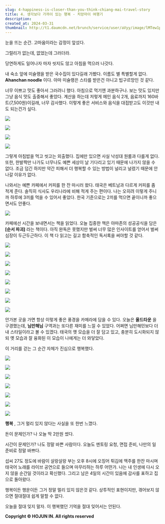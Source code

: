 ```yaml
---
slug: 4-happiness-is-closer-than-you-think-chiang-mai-travel-story
title: 4. 생각보다 가까이 있는 행복 - 치앙마이 여행기
description:
created_at: 2024-03-31
thumbnail: http://t1.daumcdn.net/brunch/service/user/aVyy/image/lMTew1p2fD1FjP231C0E_1jPPtI.heic
---
```


눈을 뜨는 순간. 고마움이라는 감정이 앞섰다.

그럴리가 없는데, 없었는데 그러더라.

당연하게도 일어나자 마자 씻지도 않고 아침을 먹으러 나갓다.

내 숙소 앞에 미슐랭을 받은 국수집이 있다길래 가봤다. 이름도 별 특별할게 없다. **Ahanchan noodle** 이다. 아마 미슐랭은
스타를 받은건 아니고 빕구르망인 것 같다.

너무 이쁘고 맛도 좋아서 그러려니 했다. 아침으로 먹기엔 과분하구나. 보는 맛도 있지만 그냥 음식 맛도 출중해서 좋았다. 계산을 하는데
저렇게 메인 음식 2개, 음료까지 160바트(7,500원)이길래, 너무 감사했다. 이렇게 좋은 서비스와 음식을 대접받고도 이것만 내도
되는건가 싶다.

![](http://t1.daumcdn.net/brunch/service/user/aVyy/image/ZJE4IvW-hNzQcKe3LgxIZsIcbD0.HEIC)

![](http://t1.daumcdn.net/brunch/service/user/aVyy/image/jCSxt64I3XyI84KclrBboPNcqJE.HEIC)

![](http://t1.daumcdn.net/brunch/service/user/aVyy/image/0v4Y7_fIBLVy4jlrhx4TfHrMVDk.HEIC)

![](http://t1.daumcdn.net/brunch/service/user/aVyy/image/l6k2abmF3jb5RxQOHKzA_QKHXNo.HEIC)

그렇게 아침밥을 먹고 씻고는 외출했다. 집에만 있으면 사실 낙성대 원룸과 다를게 없다. 또한, 한발짝만 나가도 너무나도 예쁜 세상이 날
기다리고 있기 때문에 나가지 않을 수 없다. 조금 덥긴 하지만 약간 피해서 더 행복할 수 있는 방법이 널리고 널렸기 때문에 안나갈 이유가
없다.

나와서는 예쁜 카페에서 커피를 한 잔 마시러 왔다. 태국은 베트남과 다르게 커피를 좀 적게 준다. 솔직히 식사도 우리나라에 비해 적게 주는
편이다. 나는 오히려 이렇게 주니까 하루에 3끼를 먹을 수 있어서 좋았다. 한국 기준으로는 2끼를 먹으면 끝이니까 좋으면서도 안좋다.

![](http://t1.daumcdn.net/brunch/service/user/aVyy/image/i8IiR4KY87RDrq8ufWvNjAjNjWo.HEIC)

카페에선 시간을 보내면서는 책을 읽었다. 오늘 집중한 책은 아마존의 성공공식을 담은 **[순서 파괴]** 라는 책이다. 아직 완독은 못했지만
벌써 너무 많은 인사이트를 얻어서 벌써 심장이 두근두근하다. 이 책 다 읽고는 길고 함축적인 독서록을 써야할 것 같다.

![](http://t1.daumcdn.net/brunch/service/user/aVyy/image/QGSO9h6VAELLvmf4ELecEk0SRnE.HEIC)

![](http://t1.daumcdn.net/brunch/service/user/aVyy/image/0hmlXpSdt1W3m8EA22lhtLrUxpY.HEIC)

![](http://t1.daumcdn.net/brunch/service/user/aVyy/image/HLm5sR1ENIlzeo7w4qsHCWedQxA.HEIC)

![](http://t1.daumcdn.net/brunch/service/user/aVyy/image/C8TopcrKSmQGIBll8BiH-vmAbsg.HEIC)

![](http://t1.daumcdn.net/brunch/service/user/aVyy/image/ccPgoHkEu00-2I0o8_upCMx0Zag.HEIC)

![](http://t1.daumcdn.net/brunch/service/user/aVyy/image/b1wUvmyDbmVubQrbXpPWZtq_4Xc.HEIC)

![](http://t1.daumcdn.net/brunch/service/user/aVyy/image/62GOSqTonP3F8Zc55FjsYFkYi6U.HEIC)

![](http://t1.daumcdn.net/brunch/service/user/aVyy/image/EfSoS_aEtqEHDAUYQ9DZUbVJo1k.HEIC)

안가본 곳을 가면 항상 이렇게 좋은 풍경을 카메라에 담을 수 있다. 오늘은 **올드타운** 을 구경했는데, **님만해님** 구역과는 또다른
재미를 느낄 수 있었다. 어쩌면 님만해민보다 더 내 스타일이라고 볼 수 있겠다. 태국의 옛 모습을 더 잘 담고 있고, 충분히 도시화되지 않되
옛 모습과 잘 융화된 이 모습이 나에게는 더 와닿았다.

이 거리를 걷는 그 순간 자체가 진심으로 행복했다.

![](http://t1.daumcdn.net/brunch/service/user/aVyy/image/dkWIHqEqJlpZpE8hTRy0Eym3Xsc.HEIC)

![](http://t1.daumcdn.net/brunch/service/user/aVyy/image/fmgfNW_cooaHTSEFX9r3utVlkz4.heic)

![](http://t1.daumcdn.net/brunch/service/user/aVyy/image/v7BfH_V3ueJFQaFFa4uCd-rJEDg.heic)

![](http://t1.daumcdn.net/brunch/service/user/aVyy/image/T5WmHDX-fguJxQDs1xTQ0Tu-8jY.heic)

![](http://t1.daumcdn.net/brunch/service/user/aVyy/image/jH7C7S8SEO-TeCfLzm5lV2gnFq0.HEIC)

![](http://t1.daumcdn.net/brunch/service/user/aVyy/image/ZKtS3KB_piKksPTgNTtzLVnM348.HEIC)

![](http://t1.daumcdn.net/brunch/service/user/aVyy/image/XhY-A8FJJBzP-_9xHMgQnvmyRec.HEIC)

**행복** , 그거 멀리 있지 않다는 사실을 또 한번 느꼈다.

돈이 문제인가? 나 오늘 딱 2만원 썼다.

시간이 문제인가? 나도 정말 바쁜 사람이다. 오늘도 멘토링 요청, 면접 준비, 나만의 일 준비로 정말 바쁘다.

섭씨 27도 정도에 바람이 살랑살랑 부는 오후 8시에 오징어 튀김에 맥주를 한잔 마시며 태국어 노래를 라이브 공연으로 들으며 마무리하는 하루
어떤가. 나는 내 인생에 다시 오지 않을 순간일 것이라고 확신했다. 그리고 남은 4일의 시간이 있음에 감사를 표하고 집으로 돌아왔다.

행복이든 행운이든 그거 정말 멀리 있지 않은것 같다. 상투적인 표현이지만, 겪어보지 않으면 절대절대 쉽게 말할 수 없다.

오늘을 절대 잊지 말자. 이 행복했던 기억을 절대 잊어서는 안된다.


**Copyright © HOJUN IN. All rights reserved**